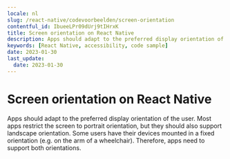 ```yaml
---
locale: nl
slug: /react-native/codevoorbeelden/screen-orientation
contentful_id: IbueeLPr09dUrj9tIHrxK
title: Screen orientation on React Native
description: Apps should adapt to the preferred display orientation of the user.
keywords: [React Native, accessibility, code sample]
date: 2023-01-30
last_update:
  date: 2023-01-30
---
```


# Screen orientation on React Native

Apps should adapt to the preferred display orientation of the user. Most apps restrict the screen to portrait orientation, but they should also support landscape orientation. Some users have their devices mounted in a fixed orientation (e.g. on the arm of a wheelchair). Therefore, apps need to support both orientations.

<CodeSample id="screen-orientation" locale="nl" platform="react native"/>
